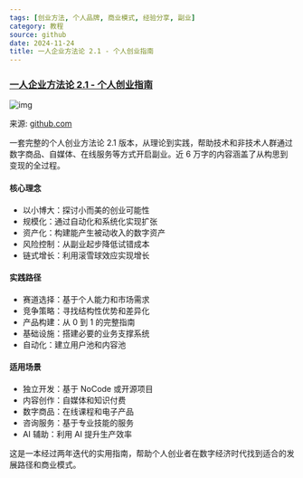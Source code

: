 ```yaml
---
tags: [创业方法, 个人品牌, 商业模式, 经验分享, 副业]
category: 教程
source: github
date: 2024-11-24
title: 一人企业方法论 2.1 - 个人创业指南
---
```


### [一人企业方法论 2.1 - 个人创业指南](https://github.com/easychen/one-person-businesses-methodology-v2.0)

![img](https://img.mengpeng.tech/i/2024/12/07/675408e4710b7.webp)

来源: [github.com](https://github.com/easychen/one-person-businesses-methodology-v2.0)

一套完整的个人创业方法论 2.1 版本，从理论到实践，帮助技术和非技术人群通过数字商品、自媒体、在线服务等方式开启副业。近 6 万字的内容涵盖了从构思到变现的全过程。

#### 核心理念
- 以小博大：探讨小而美的创业可能性
- 规模化：通过自动化和系统化实现扩张
- 资产化：构建能产生被动收入的数字资产
- 风险控制：从副业起步降低试错成本
- 链式增长：利用滚雪球效应实现增长

#### 实践路径
- 赛道选择：基于个人能力和市场需求
- 竞争策略：寻找结构性优势和差异化
- 产品构建：从 0 到 1 的完整指南
- 基础设施：搭建必要的业务支撑系统
- 自动化：建立用户池和内容池

#### 适用场景
- 独立开发：基于 NoCode 或开源项目
- 内容创作：自媒体和知识付费
- 数字商品：在线课程和电子产品
- 咨询服务：基于专业技能的服务
- AI 辅助：利用 AI 提升生产效率

这是一本经过两年迭代的实用指南，帮助个人创业者在数字经济时代找到适合的发展路径和商业模式。 